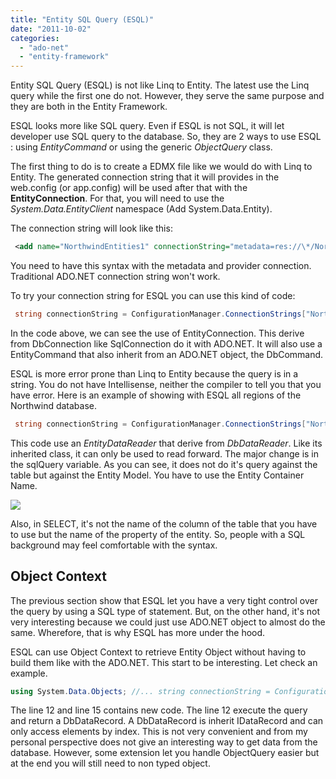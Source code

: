 ```yaml
---
title: "Entity SQL Query (ESQL)"
date: "2011-10-02"
categories: 
  - "ado-net"
  - "entity-framework"
---
```


Entity SQL Query (ESQL) is not like Linq to Entity. The latest use the Linq query while the first one do not. However, they serve the same purpose and they are both in the Entity Framework.

ESQL looks more like SQL query. Even if ESQL is not SQL, it will let developer use SQL query to the database. So, they are 2 ways to use ESQL : using _EntityCommand_ or using the generic _ObjectQuery_ class.

The first thing to do is to create a EDMX file like we would do with Linq to Entity. The generated connection string that it will provides in the web.config (or app.config) will be used after that with the **EntityConnection**. For that, you will need to use the _System.Data.EntityClient_ namespace (Add System.Data.Entity).

The connection string will look like this: 
```xml
 <add name="NorthwindEntities1" connectionString="metadata=res://\*/NorthwindModel.csdl|res://\*/NorthwindModel.ssdl|res://\*/NorthwindModel.msl;provider=System.Data.SqlClient;provider connection string=&quot;Data Source=PATRICK-PC\\SQLEXPRESS;Initial Catalog=Northwind;Integrated Security=True;MultipleActiveResultSets=True&quot;" providerName="System.Data.EntityClient" /></connectionStrings> 
```


You need to have this syntax with the metadata and provider connection. Traditional ADO.NET connection string won't work.

To try your connection string for ESQL you can use this kind of code:


```csharp
 string connectionString = ConfigurationManager.ConnectionStrings["NorthwindEntities1"].ConnectionString; using (EntityConnection conn = new EntityConnection(connectionString)) { conn.Open(); System.Diagnostics.Debug.WriteLine("Connected"); conn.Close(); } 
```

In the code above, we can see the use of EntityConnection. This derive from DbConnection like SqlConnection do it with ADO.NET. It will also use a EntityCommand that also inherit from an ADO.NET object, the DbCommand.

ESQL is more error prone than Linq to Entity because the query is in a string. You do not have Intellisense, neither the compiler to tell you that you have error. Here is an example of showing with ESQL all regions of the Northwind database.


```csharp
 string connectionString = ConfigurationManager.ConnectionStrings["NorthwindEntities1"].ConnectionString; using (EntityConnection conn = new EntityConnection(connectionString)) { conn.Open(); string sqlQuery = @"SELECT reg.RegionId , reg.RegionDescription FROM NorthwindEntities1.Region as reg"; using (EntityCommand command = new EntityCommand(sqlQuery, conn)) { var reader = command.ExecuteReader(System.Data.CommandBehavior.SequentialAccess); while (reader.Read()) { System.Diagnostics.Debug.WriteLine(reader["RegionId"] + " : " + reader["RegionDescription"]); } } conn.Close(); } 
```

This code use an _EntityDataReader_ that derive from _DbDataReader_. Like its inherited class, it can only be used to read forward. The major change is in the sqlQuery variable. As you can see, it does not do it's query against the table but against the Entity Model. You have to use the Entity Container Name.

![](images/entitycontainername.png)

Also, in SELECT, it's not the name of the column of the table that you have to use but the name of the property of the entity. So, people with a SQL background may feel comfortable with the syntax.

## Object Context

The previous section show that ESQL let you have a very tight control over the query by using a SQL type of statement. But, on the other hand, it's not very interesting because we could just use ADO.NET object to almost do the same. Wherefore, that is why ESQL has more under the hood.

ESQL can use Object Context to retrieve Entity Object without having to build them like with the ADO.NET. This start to be interesting. Let check an example.

```csharp
using System.Data.Objects; //... string connectionString = ConfigurationManager.ConnectionStrings["NorthwindEntities1"].ConnectionString; using (EntityConnection conn = new EntityConnection(connectionString)) { using (ObjectContext objectContext = new ObjectContext(connectionString)) { objectContext.Connection.Open(); string sqlQuery = @"SELECT reg.RegionId , reg.RegionDescription FROM NorthwindEntities1.Region as reg"; var allRegions = new ObjectQuery<DbDataRecord>(sqlQuery, objectContext).ToList(); foreach (var region in allRegions) { System.Diagnostics.Debug.WriteLine(region.GetInt32(0) + " : " + region.GetString(1)); } objectContext.Connection.Close(); } } 
```

The line 12 and line 15 contains new code. The line 12 execute the query and return a DbDataRecord. A DbDataRecord is inherit IDataRecord and can only access elements by index. This is not very convenient and from my personal perspective does not give an interesting way to get data from the database. However, some extension let you handle ObjectQuery easier but at the end you will still need to non typed object.
